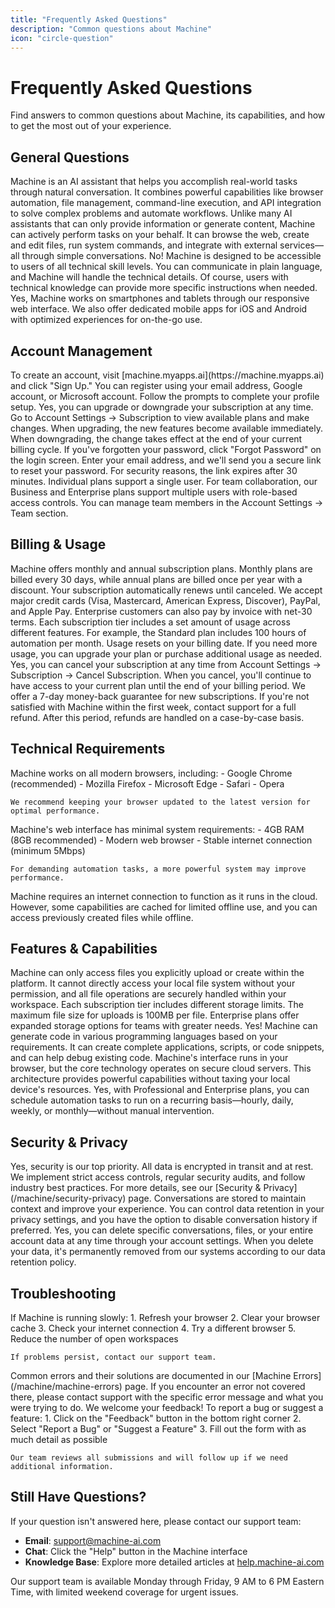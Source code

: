 ```yaml
---
title: "Frequently Asked Questions"
description: "Common questions about Machine"
icon: "circle-question"
---
```


# Frequently Asked Questions

Find answers to common questions about Machine, its capabilities, and how to get the most out of your experience.

## General Questions

<AccordionGroup>
  <Accordion title="What is Machine?">
    Machine is an AI assistant that helps you accomplish real-world tasks through natural conversation. It combines powerful capabilities like browser automation, file management, command-line execution, and API integration to solve complex problems and automate workflows.
  </Accordion>
  
  <Accordion title="How is Machine different from other AI assistants?">
    Unlike many AI assistants that can only provide information or generate content, Machine can actively perform tasks on your behalf. It can browse the web, create and edit files, run system commands, and integrate with external services—all through simple conversations.
  </Accordion>
  
  <Accordion title="Does Machine require any technical knowledge?">
    No! Machine is designed to be accessible to users of all technical skill levels. You can communicate in plain language, and Machine will handle the technical details. Of course, users with technical knowledge can provide more specific instructions when needed.
  </Accordion>
  
  <Accordion title="Can I use Machine on mobile devices?">
    Yes, Machine works on smartphones and tablets through our responsive web interface. We also offer dedicated mobile apps for iOS and Android with optimized experiences for on-the-go use.
  </Accordion>
</AccordionGroup>

## Account Management

<AccordionGroup>
  <Accordion title="How do I create a Machine account?">
    To create an account, visit [machine.myapps.ai](https://machine.myapps.ai) and click "Sign Up." You can register using your email address, Google account, or Microsoft account. Follow the prompts to complete your profile setup.
  </Accordion>
  
  <Accordion title="Can I change my subscription plan?">
    Yes, you can upgrade or downgrade your subscription at any time. Go to Account Settings → Subscription to view available plans and make changes. When upgrading, the new features become available immediately. When downgrading, the change takes effect at the end of your current billing cycle.
  </Accordion>
  
  <Accordion title="How do I reset my password?">
    If you've forgotten your password, click "Forgot Password" on the login screen. Enter your email address, and we'll send you a secure link to reset your password. For security reasons, the link expires after 30 minutes.
  </Accordion>
  
  <Accordion title="Can I have multiple users on my account?">
    Individual plans support a single user. For team collaboration, our Business and Enterprise plans support multiple users with role-based access controls. You can manage team members in the Account Settings → Team section.
  </Accordion>
</AccordionGroup>

## Billing & Usage

<AccordionGroup>
  <Accordion title="How does Machine billing work?">
    Machine offers monthly and annual subscription plans. Monthly plans are billed every 30 days, while annual plans are billed once per year with a discount. Your subscription automatically renews until canceled.
  </Accordion>
  
  <Accordion title="What payment methods are accepted?">
    We accept major credit cards (Visa, Mastercard, American Express, Discover), PayPal, and Apple Pay. Enterprise customers can also pay by invoice with net-30 terms.
  </Accordion>
  
  <Accordion title="How do usage limits work?">
    Each subscription tier includes a set amount of usage across different features. For example, the Standard plan includes 100 hours of automation per month. Usage resets on your billing date. If you need more usage, you can upgrade your plan or purchase additional usage as needed.
  </Accordion>
  
  <Accordion title="Can I cancel my subscription?">
    Yes, you can cancel your subscription at any time from Account Settings → Subscription → Cancel Subscription. When you cancel, you'll continue to have access to your current plan until the end of your billing period.
  </Accordion>
  
  <Accordion title="Is there a refund policy?">
    We offer a 7-day money-back guarantee for new subscriptions. If you're not satisfied with Machine within the first week, contact support for a full refund. After this period, refunds are handled on a case-by-case basis.
  </Accordion>
</AccordionGroup>

## Technical Requirements

<AccordionGroup>
  <Accordion title="What browsers are supported?">
    Machine works on all modern browsers, including:
    - Google Chrome (recommended)
    - Mozilla Firefox
    - Microsoft Edge
    - Safari
    - Opera
    
    We recommend keeping your browser updated to the latest version for optimal performance.
  </Accordion>
  
  <Accordion title="Are there any system requirements?">
    Machine's web interface has minimal system requirements:
    - 4GB RAM (8GB recommended)
    - Modern web browser
    - Stable internet connection (minimum 5Mbps)
    
    For demanding automation tasks, a more powerful system may improve performance.
  </Accordion>
  
  <Accordion title="Does Machine work offline?">
    Machine requires an internet connection to function as it runs in the cloud. However, some capabilities are cached for limited offline use, and you can access previously created files while offline.
  </Accordion>
</AccordionGroup>

## Features & Capabilities

<AccordionGroup>
  <Accordion title="Can Machine access my local files?">
    Machine can only access files you explicitly upload or create within the platform. It cannot directly access your local file system without your permission, and all file operations are securely handled within your workspace.
  </Accordion>
  
  <Accordion title="Is there a limit to file size or storage?">
    Each subscription tier includes different storage limits. The maximum file size for uploads is 100MB per file. Enterprise plans offer expanded storage options for teams with greater needs.
  </Accordion>
  
  <Accordion title="Can Machine write code for me?">
    Yes! Machine can generate code in various programming languages based on your requirements. It can create complete applications, scripts, or code snippets, and can help debug existing code.
  </Accordion>
  
  <Accordion title="Does Machine run in my browser or on a server?">
    Machine's interface runs in your browser, but the core technology operates on secure cloud servers. This architecture provides powerful capabilities without taxing your local device's resources.
  </Accordion>
  
  <Accordion title="Can I automate recurring tasks?">
    Yes, with Professional and Enterprise plans, you can schedule automation tasks to run on a recurring basis—hourly, daily, weekly, or monthly—without manual intervention.
  </Accordion>
</AccordionGroup>

## Security & Privacy

<AccordionGroup>
  <Accordion title="Is my data secure with Machine?">
    Yes, security is our top priority. All data is encrypted in transit and at rest. We implement strict access controls, regular security audits, and follow industry best practices. For more details, see our [Security & Privacy](/machine/security-privacy) page.
  </Accordion>
  
  <Accordion title="Does Machine store my conversations?">
    Conversations are stored to maintain context and improve your experience. You can control data retention in your privacy settings, and you have the option to disable conversation history if preferred.
  </Accordion>
  
  <Accordion title="Can I delete my data?">
    Yes, you can delete specific conversations, files, or your entire account data at any time through your account settings. When you delete your data, it's permanently removed from our systems according to our data retention policy.
  </Accordion>
</AccordionGroup>

## Troubleshooting

<AccordionGroup>
  <Accordion title="Machine seems slow or unresponsive. What can I do?">
    If Machine is running slowly:
    1. Refresh your browser
    2. Clear your browser cache
    3. Check your internet connection
    4. Try a different browser
    5. Reduce the number of open workspaces
    
    If problems persist, contact our support team.
  </Accordion>
  
  <Accordion title="I'm getting error messages. How do I fix them?">
    Common errors and their solutions are documented in our [Machine Errors](/machine/machine-errors) page. If you encounter an error not covered there, please contact support with the specific error message and what you were trying to do.
  </Accordion>
  
  <Accordion title="How do I report a bug or suggest a feature?">
    We welcome your feedback! To report a bug or suggest a feature:
    1. Click on the "Feedback" button in the bottom right corner
    2. Select "Report a Bug" or "Suggest a Feature"
    3. Fill out the form with as much detail as possible
    
    Our team reviews all submissions and will follow up if we need additional information.
  </Accordion>
</AccordionGroup>

## Still Have Questions?

If your question isn't answered here, please contact our support team:

- **Email**: support@machine-ai.com
- **Chat**: Click the "Help" button in the Machine interface
- **Knowledge Base**: Explore more detailed articles at [help.machine-ai.com](https://help.machine-ai.com)

Our support team is available Monday through Friday, 9 AM to 6 PM Eastern Time, with limited weekend coverage for urgent issues.
